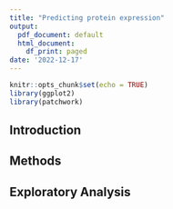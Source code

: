 ```yaml
---
title: "Predicting protein expression"
output:
  pdf_document: default
  html_document:
    df_print: paged
date: '2022-12-17'
---
```


```r
knitr::opts_chunk$set(echo = TRUE)
library(ggplot2)
library(patchwork)
```

## Introduction



## Methods

## Exploratory Analysis

[](/home/asmauger/biostat625final/overall_umap.png) 





